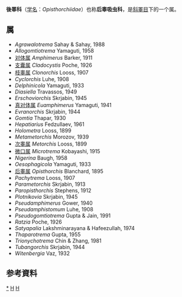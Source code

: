 {{Automatic Taxobox
| taxon = Opisthorchiidae
| authority = Looss, 1899
| image = Clonorchis.jpg
| image_caption = 光学显微镜下的中华支睾吸虫''Clonorchis sinensis''
}}

'''後睪科'''（[[学名|学名]]：''Opisthorchiidae''）也称'''后睾吸虫科'''，是[[斜睪目|斜睪目]]下的一个属。

==属==
* ''Agrawalotrema'' Sahay & Sahay, 1988
* ''Allogomtiotrema'' Yamaguti, 1958
* [[对体属|对体属]] ''Amphimerus'' Barker, 1911
* [[支囊属|支囊属]] ''Cladocystis'' Poche, 1926
* [[枝睾属|枝睾属]] ''Clonorchis'' Looss, 1907
* ''Cyclorchis'' Luhe, 1908
* ''Delphinicola'' Yamaguti, 1933
* ''Diasiella'' Travassos, 1949
* ''Erschoviorchis'' Skrjabin, 1945
* [[真对体属|真对体属]] ''Euamphimerus'' Yamaguti, 1941
* ''Evranorchis'' Skrjabin, 1944
* ''Gomtia'' Thapar, 1930
* ''Hepatiarius'' Fedzullaev, 1961
* ''Holometra'' Looss, 1899
* ''Metametorchis'' Morozov, 1939
* [[次睾属|次睾属]] ''Metorchis'' Looss, 1899
* [[微口属|微口属]] ''Microtrema'' Kobayashi, 1915
* ''Nigerina'' Baugh, 1958
* ''Oesophagicola'' Yamaguti, 1933
* [[后睾属|后睾属]] ''Opisthorchis'' Blanchard, 1895
* ''Pachytrema'' Looss, 1907
* ''Parametorchis'' Skrjabin, 1913
* ''Paropisthorchis'' Stephens, 1912
* ''Plotnikovia'' Skrjabin, 1945
* ''Pseudamphimerus'' Gower, 1940
* ''Pseudamphistomum'' Luhe, 1908
* ''Pseudogomtiotrema'' Gupta & Jain, 1991
* ''Ratzia'' Poche, 1926
* ''Satyapalia'' Lakshminarayana & Hafeezullah, 1974
* ''Thaparotrema'' Gupta, 1955
* ''Trionychotrema'' Chin & Zhang, 1981
* ''Tubangorchis'' Skrjabin, 1944
* ''Witenbergia'' Vaz, 1932

==参考資料==
{{reflist}}

{{taxonbar}}
[[Category:_後睪科|*]]
[[Category:_斜睪目|H]]
[[Category:_1899年描述的分类群|H]]